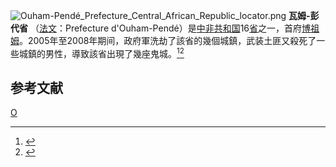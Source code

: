 [[File:Ouham-Pendé_Prefecture_Central_African_Republic_locator.png|thumb]]
'''瓦姆-彭代省''' （[[法文|法文]]：Prefecture d'Ouham-Pendé）是[[中非共和国|中非共和国]]16[[省|省]]之一，首府[[博祖姆|博祖姆]]。2005年至2008年期间，政府軍洗劫了該省的幾個城鎮，武装土匪又殺死了一些城鎮的男性，導致該省出現了幾座鬼城。<ref name="BBC">{{cite web | title=Massacre haunts CAR villagers | url=http://news.bbc.co.uk/2/hi/africa/7788626.stm |publisher=[[BBC|BBC]] |date=2008-12-18 |access-date=2008-12-18}}</ref><ref>{{cite web | title=Deserted villages and abandoned lives | url=http://news.bbc.co.uk/today/hi/today/newsid_7779000/7779890.stm |publisher=[[BBC|BBC]] |date=2008-12-15 |access-date=2008-12-18}}</ref>

==参考文献==
{{reflist}}

{{CentralAfricanRepublic-geo-stub}}
{{中非共和国行政区划}}

[[Category:中非共和国行政区划|O]]